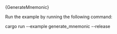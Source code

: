 

<CodeBlock className="language-rust">
    {GenerateMnemonic}
</CodeBlock>

Run the example by running the following command:

<CodeBlock className="language-bash">
cargo run --example generate_mnemonic --release
</CodeBlock>
